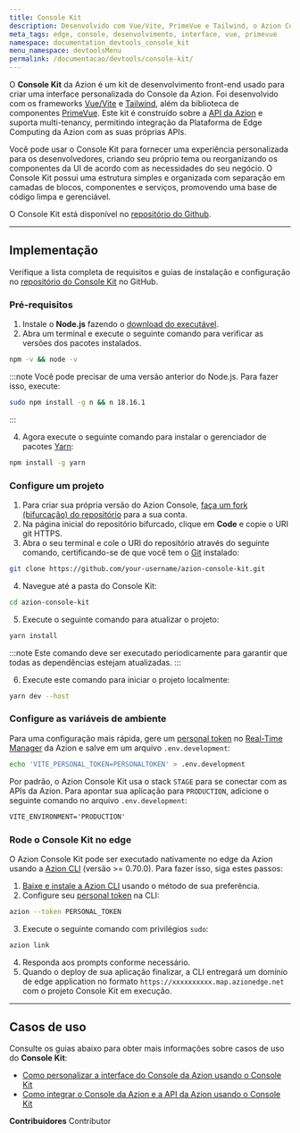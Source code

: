 ```yaml
---
title: Console Kit
description: Desenvolvido com Vue/Vite, PrimeVue e Tailwind, o Azion Console Kit é um kit de desenvolvimento front-end usado para criar uma interface personalizada do Console Azion.
meta_tags: edge, console, desenvolvimento, interface, vue, primevue
namespace: documentation_devtools_console_kit
menu_namespace: devtoolsMenu
permalink: /documentacao/devtools/console-kit/
---
```


O **Console Kit** da Azion é um kit de desenvolvimento front-end usado para criar uma interface personalizada do Console da Azion. Foi desenvolvido com os frameworks [Vue/Vite](https://vuejs.org/) e [Tailwind](https://tailwindcss.com/), além da biblioteca de componentes [PrimeVue](https://primevue.org/). Este kit é construído sobre a [API da Azion](https://api.azion.com/) e suporta multi-tenancy, permitindo integração da Plataforma de Edge Computing da Azion com as suas próprias APIs.

Você pode usar o Console Kit para fornecer uma experiência personalizada para os desenvolvedores, criando seu próprio tema ou reorganizando os componentes da UI de acordo com as necessidades do seu negócio. O Console Kit possui uma estrutura simples e organizada com separação em camadas de blocos, componentes e serviços, promovendo uma base de código limpa e gerenciável.

O Console Kit está disponível no [repositório do Github](https://github.com/aziontech/azion-console-kit).

---

## Implementação

Verifique a lista completa de requisitos e guias de instalação e configuração no [repositório do Console Kit](https://github.com/aziontech/azion-console-kit?tab=readme-ov-file#requirements) no GitHub.

### Pré-requisitos

1. Instale o **Node.js** fazendo o [download do executável](https://nodejs.org/en).
2. Abra um terminal e execute o seguinte comando para verificar as versões dos pacotes instalados.

```bash
npm -v && node -v
```

:::note
Você pode precisar de uma versão anterior do Node.js. Para fazer isso, execute:

```bash
sudo npm install -g n && n 18.16.1
```
:::

4. Agora execute o seguinte comando para instalar o gerenciador de pacotes [Yarn](https://yarnpkg.com):

```bash
npm install -g yarn
```

### Configure um projeto

1. Para criar sua própria versão do Azion Console, [faça um fork (bifurcação) do repositório](https://github.com/aziontech/azion-console-kit/fork) para a sua conta.
2. Na página inicial do repositório bifurcado, clique em **Code** e copie o URI git HTTPS.
3. Abra o seu terminal e cole o URI do repositório através do seguinte comando, certificando-se de que você tem o [Git](https://git-scm.com/book/en/v2/Getting-Started-Installing-Git) instalado:

```bash
git clone https://github.com/your-username/azion-console-kit.git
```

4. Navegue até a pasta do Console Kit:

```bash
cd azion-console-kit
```

5. Execute o seguinte comando para atualizar o projeto:

```bash
yarn install
```

:::note
Este comando deve ser executado periodicamente para garantir que todas as dependências estejam atualizadas.
:::

6. Execute este comando para iniciar o projeto localmente:

```bash
yarn dev --host
```

### Configure as variáveis de ambiente

Para uma configuração mais rápida, gere um [personal token](/pt-br/documentacao/produtos/guias/personal-tokens/) no [Real-Time Manager](https://manager.azion.com) da Azion e salve em um arquivo `.env.development`:

```bash
echo 'VITE_PERSONAL_TOKEN=PERSONALTOKEN' > .env.development
```

Por padrão, o Azion Console Kit usa o stack `STAGE` para se conectar com as APIs da Azion. Para apontar sua aplicação para `PRODUCTION`, adicione o seguinte comando no arquivo `.env.development`:

```txt title=".env.development"
VITE_ENVIRONMENT='PRODUCTION'
```

### Rode o Console Kit no edge

O Azion Console Kit pode ser executado nativamente no edge da Azion usando a [Azion CLI](/pt-br/documentacao/produtos/cli/) (versão >= 0.70.0). Para fazer isso, siga estes passos:

1. [Baixe e instale a Azion CLI](/en/documentation/products/azion-cli/overview/#installing-azion-cli) usando o método de sua preferência.
2. Configure seu [personal token](/pt-br/documentacao/produtos/guias/personal-tokens/) na CLI:

```bash
azion --token PERSONAL_TOKEN
```

3. Execute o seguinte comando com privilégios `sudo`:

```bash
azion link
```

4. Responda aos prompts conforme necessário.
5. Quando o deploy de sua aplicação finalizar, a CLI entregará um domínio de edge application no formato `https://xxxxxxxxxx.map.azionedge.net` com o projeto Console Kit em execução.

---

## Casos de uso

Consulte os guias abaixo para obter mais informações sobre casos de uso do **Console Kit**:

- [Como personalizar a interface do Console da Azion usando o Console Kit](/pt-br/documentacao/produtos/guias/personalizar-interface-console-kit/)
- [Como integrar o Console da Azion e a API da Azion usando o Console Kit](/pt-br/documentacao/produtos/guias/integrar-com-api-console-kit/)


**Contribuidores** <ContributorList>Contributor</ContributorList>
